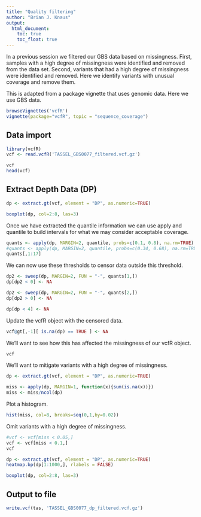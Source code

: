 ```yaml
---
title: "Quality filtering"
author: "Brian J. Knaus"
output:
  html_document:
    toc: true
    toc_float: true
---
```



In a previous session we filtered our GBS data based on missingness.
First, samples with a high degree of missingness were identified and removed from the data set.
Second, variants that had a high degree of missingness were identified and removed.
Here we identify variants with unusual coverage and remove them.


This is adapted from a package vignette that uses genomic data.
Here we use GBS data.


```r
browseVignettes('vcfR')
vignette(package="vcfR", topic = "sequence_coverage")
```


## Data import


```r
library(vcfR)
vcf <- read.vcfR('TASSEL_GBS0077_filtered.vcf.gz')
```


```r
vcf
head(vcf)
```


## Extract Depth Data (DP)


```r
dp <- extract.gt(vcf, element = "DP", as.numeric=TRUE)
```



```r
boxplot(dp, col=2:8, las=3)
```



Once we have extracted the quantile information we can use apply and quantile to build intervals for what we may consider acceptable coverage.


```r
quants <- apply(dp, MARGIN=2, quantile, probs=c(0.1, 0.8), na.rm=TRUE)
#quants <- apply(dp, MARGIN=2, quantile, probs=c(0.34, 0.68), na.rm=TRUE)
quants[,1:17]
```


We can now use these thresholds to censor data outside this threshold.


```r
dp2 <- sweep(dp, MARGIN=2, FUN = "-", quants[1,])
dp[dp2 < 0] <- NA

dp2 <- sweep(dp, MARGIN=2, FUN = "-", quants[2,])
dp[dp2 > 0] <- NA

dp[dp < 4] <- NA
```


Update the vcfR object with the censored data.


```r
vcf@gt[,-1][ is.na(dp) == TRUE ] <- NA
```


We'll want to see how this has affected the missingness of our vcfR object.

```r
vcf
```


We'll want to mitigate variants with a high degree of missingness.


```r
dp <- extract.gt(vcf, element = "DP", as.numeric=TRUE)

miss <- apply(dp, MARGIN=1, function(x){sum(is.na(x))})
miss <- miss/ncol(dp)
```


Plot a histogram.


```r
hist(miss, col=8, breaks=seq(0,1,by=0.02))
```


Omit variants with a high degree of missingness.


```r
#vcf <- vcf[miss < 0.05,]
vcf <- vcf[miss < 0.1,]
vcf
```



```r
dp <- extract.gt(vcf, element = "DP", as.numeric=TRUE)
heatmap.bp(dp[1:1000,], rlabels = FALSE)
```


```r
boxplot(dp, col=2:8, las=3)
```




## Output to file


```r
write.vcf(tas, 'TASSEL_GBS0077_dp_filtered.vcf.gz')
```

